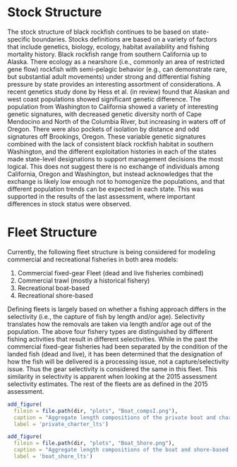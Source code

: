 # Stock Structure
The stock structure of black rockfish continues to be based on state-specific boundaries. Stocks definitions are based on a variety of factors that include genetics, biology, ecology, habitat availability and fishing mortality history. Black rockfish range from southern California up to Alaska. There ecology as a nearshore (i.e., commonly an area of restricted gene flow) rockfish with semi-pelagic behavior (e.g., can demonstrate rare, but substantial adult movements) under strong and differential fishing pressure by state provides an interesting assortment of considerations. A recent genetics study done by Hess et al. (in review) found that Alaskan and west coast populations showed significant genetic difference. The population from Washington to California showed a variety of interesting genetic signatures, with decreased genetic diversity north of Cape Mendocino and North of the Columbia River, but increasing in waters off of Oregon. There were also pockets of isolation by distance and odd signatures off Brookings, Oregon. These variable genetic signatures combined with the lack of consistent black rockfish habitat in southern Washington, and the different exploitation histories in each of the states made state-level designations to support management decisions the most logical. This does not suggest there is no exchange of individuals among California, Oregon and Washington, but instead acknowledges that the exchange is likely low enough not to homogenize the populations, and that different population trends can be expected in each state. This was supported in the results of the last assessment, where important differences in stock status were observed.  

# Fleet Structure

Currently, the following fleet structure is being considered for modeling commercial and recreational fisheries in both area models:
 
1. Commercial fixed-gear Fleet (dead and live fisheries combined)
2. Commercial trawl (mostly a historical fishery)
3. Recreational boat-based 
4. Recreational shore-based

Defining fleets is largely based on whether a fishing approach differs in the selectivity (i.e., the capture of fish by length and/or age). Selectivity translates how the removals are taken via length and/or age out of the population. The above four fishery types are distinguished by different fishing activities that result in different selectivities. While in the past the commercial fixed-gear fisheries had been separated by the condition of the landed fish (dead and live), it has been determined that the designation of how the fish will be delivered is a processing issue, not a capture/selectivity issue. Thus the gear selectivity is considered the same in this fleet. This similarity in selectivity is apparent when looking at the 2015 assessment selectivity estimates. The rest of the fleets are as defined in the 2015 assessment.


```r
add_figure(
  filein = file.path(dir, "plots", "Boat_compsI.png"), 
  caption = "Aggregate length compositions of the private boat and charter boat fisheries. The compositions are not notably different, thus a combined boat-based fishery is used in the assessment.",
  label = 'private_charter_lts')

``` 

```r
add_figure(
  filein = file.path(dir, "plots", "Boat_Shore.png"), 
  caption = "Aggregate length compositions of the boat and shore-based fisheries. The compositions are notably different, thus a boat-based and shore-based fisheries are treated as separate fleets in the assessment.",
  label = 'boat_shore_lts')

``` 
